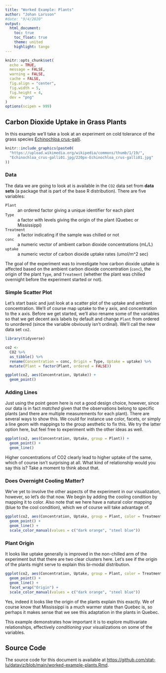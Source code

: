 ```yaml
---
title: "Worked Example: Plants"
author: "Johan Larsson"
#date: "9/4/2020"
output:
  html_document:
    toc: true
    toc_float: true
    theme: united
    highlight: tango
---
```


```r

knitr::opts_chunk$set(
  echo = TRUE,
  message = FALSE,
  warning = FALSE,
  cache = FALSE,
  fig.align = "center",
  fig.width = 5,
  fig.height = 4,
  dev = "png"
)
options(scipen = 999)
```

## Carbon Dioxide Uptake in Grass Plants

In this example we'll take a look at an experiment on cold tolerance of the
grass species [Echinochloa
crus-galli](https://en.wikipedia.org/wiki/Echinochloa_crus-galli).

```r
knitr::include_graphics(paste0(
  "https://upload.wikimedia.org/wikipedia/commons/thumb/1/19/",
  "Echinochloa_crus-galli01.jpg/220px-Echinochloa_crus-galli01.jpg"
))
```

### Data

The data we are going to look at is available in the `CO2` data set from
**data sets** (a package that is part of the base R distribution). There are five
variables:

`Plant`
: an ordered factor giving a unique identifier for each plant

`Type`
: a factor with levels giving the origin of the plant (Quebec or Mississippi)

`Treatment`
: a factor indicating if the sample was chilled or not

`conc`
: a numeric vector of ambient carbon dioxide concentrations (mL/L)

`uptake`
: a numeric vector of carbon dioxide uptake rates (umol/m^2 sec)

The goal of the experiment was to investigate how carbon dioxide uptake is
affected based on the ambient carbon dioxide concentration (`conc`), the origin
of the plant `Type`, and `Treatment` (whether the plant was chilled overnight
before the experiment started or not).

### Simple Scatter Plot

Let's start basic and just look at a scatter plot of the uptake and ambient
concentration. We'll of course map uptake to the y axis, and concentration to
the x axis. Before we get started, we'll also rename some of the variables so
that we get decent axis labels by default and change `Plant` from ordered to
unordered (since the variable obviously isn't ordinal). We'll call the new data
set `co2`.

```r
library(tidyverse)

co2 <-
  CO2 %>%
  as_tibble() %>%
  rename(Concentration = conc, Origin = Type, Uptake = uptake) %>%
  mutate(Plant = factor(Plant, ordered = FALSE))

ggplot(co2, aes(Concentration, Uptake)) +
  geom_point()
```

### Adding Lines

Just using the point geom here is not a good design choice, however, since
our data is in fact *matched* given that the observations
belong to specific plants (and there are multiple measurements for each plant).
There are several ways to show this. We could
for instance use color, facets, or simply a line geom with mappings
to the group aesthetic to fix this. We try the latter option here, but feel
free to experiment with the other ideas as well.

```r
ggplot(co2, aes(Concentration, Uptake, group = Plant)) +
  geom_point() +
  geom_line()
```

Higher concentrations of CO2 clearly lead to higher uptake of the same, which
of course isn't surprising at all. What kind of relationship would
you say this is? Take a moment to think about that.

### Does Overnight Cooling Matter?

We've yet to involve the other aspects of the experiment in our visualization,
however, so let's do that now. We begin by adding the cooling condition by
mapping it to color. Also note that we here have a natural color mapping
(blue to the cool condition), which we of course will take advantage of.

```r
ggplot(co2, aes(Concentration, Uptake, group = Plant, color = Treatment)) +
  geom_point() +
  geom_line() +
  scale_color_manual(values = c("dark orange", "steel blue"))
```

### Plant Origin

It looks like uptake generally is improved in the non-chilled arm of the
experiment but that there are two clear clusters here. Let's see if the
origin of the plants might serve to explain this bi-modal distribution.

```r
ggplot(co2, aes(Concentration, Uptake, group = Plant, color = Treatment)) +
  geom_point() +
  geom_line() +
  facet_wrap("Origin") +
  scale_color_manual(values = c("dark orange", "steel blue"))
```

Yes, indeed it looks like the origin of the plants explain this exactly.
We of course know that Mississippi is a much warmer state than Quebec is, so
perhaps it makes sense that we see this adaptation in the plants in Quebec.

This example demonstrates how important it is to explore multivariate
relationships, effectively *conditioning* your visualizations on
some of the variables.

## Source Code

The source code for this document is available at
<https://github.com/stat-lu/dataviz/blob/main/worked-example-plants.Rmd>.
